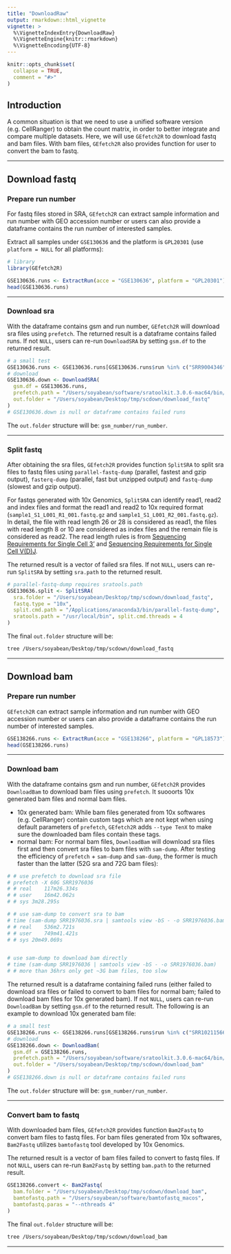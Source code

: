 ```yaml
---
title: "DownloadRaw"
output: rmarkdown::html_vignette
vignette: >
  %\VignetteIndexEntry{DownloadRaw}
  %\VignetteEngine{knitr::rmarkdown}
  %\VignetteEncoding{UTF-8}
---
```


```r
knitr::opts_chunk$set(
  collapse = TRUE,
  comment = "#>"
)
```

## Introduction

A common situation is that we need to use a unified software version (e.g. CellRanger) to obtain the count matrix, in order to better integrate and compare multiple datasets. Here, we will use `GEfetch2R` to download fastq and bam files. With bam files, `GEfetch2R` also provides function for user to convert the bam to fastq.

<hr />

## Download fastq

### Prepare run number

For fastq files stored in SRA, `GEfetch2R` can extract sample information and run number with GEO accession number or users can also provide a dataframe contains the run number of interested samples.

Extract all samples under `GSE130636` and the platform is `GPL20301` (use `platform = NULL` for all platforms):
```r
# library
library(GEfetch2R)

GSE130636.runs <- ExtractRun(acce = "GSE130636", platform = "GPL20301")
head(GSE130636.runs)
```

<hr />

### Download sra

With the dataframe contains gsm and run number, `GEfetch2R` will download sra files using `prefetch`. The returned result is a dataframe contains failed runs. If not `NULL`, users can re-run `DownloadSRA` by setting `gsm.df` to the returned result.

```r
# a small test
GSE130636.runs <- GSE130636.runs[GSE130636.runs$run %in% c("SRR9004346", "SRR9004351"), ]
# download
GSE130636.down <- DownloadSRA(
  gsm.df = GSE130636.runs,
  prefetch.path = "/Users/soyabean/software/sratoolkit.3.0.6-mac64/bin/prefetch",
  out.folder = "/Users/soyabean/Desktop/tmp/scdown/download_fastq"
)
# GSE130636.down is null or dataframe contains failed runs
```

The `out.folder` structure will be: `gsm_number/run_number`.

<hr />

### Split fastq

After obtaining the sra files, `GEfetch2R` provides function `SplitSRA` to split sra files to fastq files using `parallel-fastq-dump` (parallel, fastest and gzip output), `fasterq-dump` (parallel, fast but unzipped output) and `fastq-dump` (slowest and gzip output).

For fastqs generated with 10x Genomics, `SplitSRA` can identify read1, read2 and index files and format the read1 and read2 to 10x required format (`sample1_S1_L001_R1_001.fastq.gz` and `sample1_S1_L001_R2_001.fastq.gz`). In detail, the file with read length 26 or 28 is considered as read1, the files with read length 8 or 10 are considered as index files and the remain file is considered as read2. The read length rules is from [Sequencing Requirements for Single Cell 3'](https://www.10xgenomics.com/cn/support/single-cell-gene-expression/documentation/steps/sequencing/sequencing-requirements-for-single-cell-3) and [Sequencing Requirements for Single Cell V(D)J](https://www.10xgenomics.com/cn/support/single-cell-immune-profiling/documentation/steps/sequencing/sequencing-requirements-for-single-cell-v-d-j).

The returned result is a vector of failed sra files. If not `NULL`, users can re-run `SplitSRA` by setting `sra.path` to the returned result.

```r
# parallel-fastq-dump requires sratools.path
GSE130636.split <- SplitSRA(
  sra.folder = "/Users/soyabean/Desktop/tmp/scdown/download_fastq",
  fastq.type = "10x",
  split.cmd.path = "/Applications/anaconda3/bin/parallel-fastq-dump",
  sratools.path = "/usr/local/bin", split.cmd.threads = 4
)
```

The final `out.folder` structure will be: 
```bash
tree /Users/soyabean/Desktop/tmp/scdown/download_fastq
```

<hr />

## Download bam

### Prepare run number

`GEfetch2R` can extract sample information and run number with GEO accession number or users can also provide a dataframe contains the run number of interested samples.

```r
GSE138266.runs <- ExtractRun(acce = "GSE138266", platform = "GPL18573")
head(GSE138266.runs)
```

<hr />

### Download bam

With the dataframe contains gsm and run number, `GEfetch2R` provides `DownloadBam` to download bam files using `prefetch`. It suooorts 10x generated bam files and normal bam files.

* 10x generated bam: While bam files generated from 10x softwares (e.g. CellRanger) contain custom tags which are not kept when using default parameters of `prefetch`, `GEfetch2R` adds `--type TenX` to make sure the downloaded bam files contain these tags. 
* normal bam: For normal bam files, `DownloadBam` will download sra files first and then convert sra files to bam files with `sam-dump`. After testing the efficiency of `prefetch` + `sam-dump` and `sam-dump`, the former is much faster than the latter (52G sra and 72G bam files):
```bash
# # use prefetch to download sra file
# prefetch -X 60G SRR1976036
# # real	117m26.334s
# # user	16m42.062s
# # sys	3m28.295s

# # use sam-dump to convert sra to bam
# time (sam-dump SRR1976036.sra | samtools view -bS - -o SRR1976036.bam)
# # real	536m2.721s
# # user	749m41.421s
# # sys	20m49.069s


# use sam-dump to download bam directly
# time (sam-dump SRR1976036 | samtools view -bS - -o SRR1976036.bam)
# # more than 36hrs only get ~3G bam files, too slow
```

The returned result is a dataframe containing failed runs (either failed to download sra files or failed to convert to bam files for normal bam; failed to download bam files for 10x generated bam). If not `NULL`, users can re-run `DownloadBam` by setting `gsm.df` to the returned result. The following is an example to download 10x generated bam file:

```r
# a small test
GSE138266.runs <- GSE138266.runs[GSE138266.runs$run %in% c("SRR10211566"), ]
# download
GSE138266.down <- DownloadBam(
  gsm.df = GSE138266.runs,
  prefetch.path = "/Users/soyabean/software/sratoolkit.3.0.6-mac64/bin/prefetch",
  out.folder = "/Users/soyabean/Desktop/tmp/scdown/download_bam"
)
# GSE138266.down is null or dataframe contains failed runs
```

The `out.folder` structure will be: `gsm_number/run_number`.

<hr />

### Convert bam to fastq

With downloaded bam files, `GEfetch2R` provides function `Bam2Fastq` to convert bam files to fastq files. For bam files generated from 10x softwares, `Bam2Fastq` utilizes `bamtofastq` tool developed by 10x Genomics.

The returned result is a vector of bam files failed to convert to fastq files. If not `NULL`, users can re-run `Bam2Fastq` by setting `bam.path` to the returned result.

```r
GSE138266.convert <- Bam2Fastq(
  bam.folder = "/Users/soyabean/Desktop/tmp/scdown/download_bam",
  bamtofastq.path = "/Users/soyabean/software/bamtofastq_macos",
  bamtofastq.paras = "--nthreads 4"
)
```

The final `out.folder` structure will be: 
```bash
tree /Users/soyabean/Desktop/tmp/scdown/download_bam
```

<hr />





